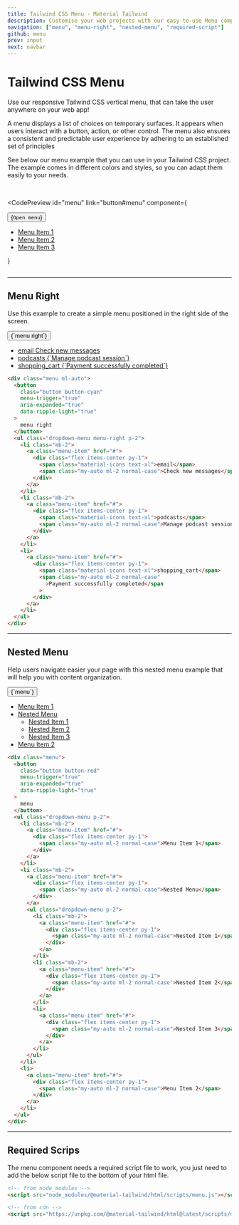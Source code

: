 ```yaml
---
title: Tailwind CSS Menu - Material Tailwind
description: Customise your web projects with our easy-to-use Menu component for Tailwind CSS using Material Design guidelines.
navigation: ["menu", "menu-right", "nested-menu", "required-script"]
github: menu
prev: input
next: navbar
---
```


# Tailwind CSS Menu

Use our responsive Tailwind CSS vertical menu, that can take the user anywhere on your web app!

A menu displays a list of choices on temporary surfaces. It appears when users interact with a button, action, or other control. The menu also ensures a consistent and predictable user experience by adhering to an established set of principles

See below our menu example that you can use in your Tailwind CSS project. The example comes in different colors and styles, so you can adapt them easily to your needs.

<br />

<CodePreview
  id="menu"
  link="button#menu"
  component={
    <div className="menu">
      <button
        className="middle none center rounded-lg bg-pink-500 py-3 px-6 font-sans text-xs font-bold uppercase text-white shadow-md shadow-pink-500/20 transition-all hover:shadow-lg hover:shadow-pink-500/40 focus:opacity-[0.85] focus:shadow-none active:opacity-[0.85] active:shadow-none disabled:pointer-events-none disabled:opacity-50 disabled:shadow-none"
        menu-trigger="true"
        aria-expanded="true"
        data-ripple-light="true"
      >
        {`Open menu`}
      </button>
      <ul className="bg-white min-w-[180px] p-3 border border-blue-gray-50 rounded-md shadow-lg shadow-blue-gray-500/10 font-sans text-sm font-normal text-blue-gray-500 overflow-auto focus:outline-none z-[999]">
        <li className="mb-2">
          <a className="block w-full pt-[9px] pb-2 px-3 rounded-md text-start leading-tight cursor-pointer select-none transition-all hover:bg-blue-gray-50 hover:bg-opacity-80 focus:bg-blue-gray-50 focus:bg-opacity-80 active:bg-blue-gray-50 active:bg-opacity-80 hover:text-blue-gray-900 focus:text-blue-gray-900 active:text-blue-gray-900" href="#">
            <div className="flex items-center py-1">
              <span className="my-auto ml-2 normal-case">Menu Item 1</span>
            </div>
          </a>
        </li>
        <li className="mb-2">
          <a className="block w-full pt-[9px] pb-2 px-3 rounded-md text-start leading-tight cursor-pointer select-none transition-all hover:bg-blue-gray-50 hover:bg-opacity-80 focus:bg-blue-gray-50 focus:bg-opacity-80 active:bg-blue-gray-50 active:bg-opacity-80 hover:text-blue-gray-900 focus:text-blue-gray-900 active:text-blue-gray-900" href="#">
            <div className="flex items-center py-1">
              <span className="my-auto ml-2 normal-case">Menu Item 2</span>
            </div>
          </a>
        </li>
        <li>
          <a className="block w-full pt-[9px] pb-2 px-3 rounded-md text-start leading-tight cursor-pointer select-none transition-all hover:bg-blue-gray-50 hover:bg-opacity-80 focus:bg-blue-gray-50 focus:bg-opacity-80 active:bg-blue-gray-50 active:bg-opacity-80 hover:text-blue-gray-900 focus:text-blue-gray-900 active:text-blue-gray-900" href="#">
            <div className="flex items-center py-1">
              <span className="my-auto ml-2 normal-case">Menu Item 3</span>
            </div>
          </a>
        </li>
      </ul>
    </div>
  }
>
  ```html
  
  ```
</CodePreview>

---

## Menu Right

Use this example to create a simple menu positioned in the right side of the screen.

<ComponentDemo id="menu right">
  <div className="menu ml-auto">
    <button
      className="button button-cyan"
      menu-trigger="true"
      aria-expanded="true"
      data-ripple-light="true"
    >
      {`menu right`}
    </button>
    <ul className="dropdown-menu menu-right p-2">
      <li className="mb-2">
        <a className="menu-item" href="#">
          <div className="flex items-center py-1">
            <span className="material-icons text-xl">email</span>
            <span className="my-auto ml-2 normal-case">Check new messages</span>
          </div>
        </a>
      </li>
      <li className="mb-2">
        <a className="menu-item" href="#">
          <div className="flex items-center py-1">
            <span className="material-icons text-xl">podcasts</span>
            <span className="my-auto ml-2 normal-case">
              {`Manage podcast session`}
            </span>
          </div>
        </a>
      </li>
      <li>
        <a className="menu-item" href="#">
          <div className="flex items-center py-1">
            <span className="material-icons text-xl">shopping_cart</span>
            <span className="my-auto ml-2 normal-case">
              {`Payment successfully completed`}
            </span>
          </div>
        </a>
      </li>
    </ul>
  </div>
</ComponentDemo>

```html
<div class="menu ml-auto">
  <button
    class="button button-cyan"
    menu-trigger="true"
    aria-expanded="true"
    data-ripple-light="true"
  >
    menu right
  </button>
  <ul class="dropdown-menu menu-right p-2">
    <li class="mb-2">
      <a class="menu-item" href="#">
        <div class="flex items-center py-1">
          <span class="material-icons text-xl">email</span>
          <span class="my-auto ml-2 normal-case">Check new messages</span>
        </div>
      </a>
    </li>
    <li class="mb-2">
      <a class="menu-item" href="#">
        <div class="flex items-center py-1">
          <span class="material-icons text-xl">podcasts</span>
          <span class="my-auto ml-2 normal-case">Manage podcast session</span>
        </div>
      </a>
    </li>
    <li>
      <a class="menu-item" href="#">
        <div class="flex items-center py-1">
          <span class="material-icons text-xl">shopping_cart</span>
          <span class="my-auto ml-2 normal-case"
            >Payment successfully completed</span
          >
        </div>
      </a>
    </li>
  </ul>
</div>
```

---

## Nested Menu

Help users navigate easier your page with this nested menu example that will help you with content organization.

<ComponentDemo id="nested menu">
  <div className="menu">
    <button
      className="button button-red"
      menu-trigger="true"
      aria-expanded="true"
      data-ripple-light="true"
    >
      {`menu`}
    </button>
    <ul className="dropdown-menu p-2">
      <li className="mb-2">
        <a className="menu-item" href="#">
          <div className="flex items-center py-1">
            <span className="my-auto ml-2 normal-case">Menu Item 1</span>
          </div>
        </a>
      </li>
      <li className="mb-2">
        <a className="menu-item" href="#tailwind-menu">
          <div className="flex items-center py-1">
            <span className="my-auto ml-2 normal-case">Nested Menu</span>
          </div>
        </a>
        <ul className="dropdown-menu p-2">
          <li className="mb-2">
            <a className="menu-item" href="#">
              <div className="flex items-center py-1">
                <span className="my-auto ml-2 normal-case">Nested Item 1</span>
              </div>
            </a>
          </li>
          <li className="mb-2">
            <a className="menu-item" href="#">
              <div className="flex items-center py-1">
                <span className="my-auto ml-2 normal-case">Nested Item 2</span>
              </div>
            </a>
          </li>
          <li>
            <a className="menu-item" href="#">
              <div className="flex items-center py-1">
                <span className="my-auto ml-2 normal-case">Nested Item 3</span>
              </div>
            </a>
          </li>
        </ul>
      </li>
      <li>
        <a className="menu-item" href="#">
          <div className="flex items-center py-1">
            <span className="my-auto ml-2 normal-case">Menu Item 2</span>
          </div>
        </a>
      </li>
    </ul>
  </div>
</ComponentDemo>

```html
<div class="menu">
  <button
    class="button button-red"
    menu-trigger="true"
    aria-expanded="true"
    data-ripple-light="true"
  >
    menu
  </button>
  <ul class="dropdown-menu p-2">
    <li class="mb-2">
      <a class="menu-item" href="#">
        <div class="flex items-center py-1">
          <span class="my-auto ml-2 normal-case">Menu Item 1</span>
        </div>
      </a>
    </li>
    <li class="mb-2">
      <a class="menu-item" href="#">
        <div class="flex items-center py-1">
          <span class="my-auto ml-2 normal-case">Nested Menu</span>
        </div>
      </a>
      <ul class="dropdown-menu p-2">
        <li class="mb-2">
          <a class="menu-item" href="#">
            <div class="flex items-center py-1">
              <span class="my-auto ml-2 normal-case">Nested Item 1</span>
            </div>
          </a>
        </li>
        <li class="mb-2">
          <a class="menu-item" href="#">
            <div class="flex items-center py-1">
              <span class="my-auto ml-2 normal-case">Nested Item 2</span>
            </div>
          </a>
        </li>
        <li>
          <a class="menu-item" href="#">
            <div class="flex items-center py-1">
              <span class="my-auto ml-2 normal-case">Nested Item 3</span>
            </div>
          </a>
        </li>
      </ul>
    </li>
    <li>
      <a class="menu-item" href="#">
        <div class="flex items-center py-1">
          <span class="my-auto ml-2 normal-case">Menu Item 2</span>
        </div>
      </a>
    </li>
  </ul>
</div>
```

---

## Required Scrips

<span id="required-script" className="scroll-mt-56" />

The menu component needs a required script file to work, you just need to add the below script file to the bottom of your html file.

```html
<!-- from node_modules -->
<script src="node_modules/@material-tailwind/html/scripts/menu.js"></script>

<!-- from cdn -->
<script src="https://unpkg.com/@material-tailwind/html@latest/scripts/menu.js"></script>
```
